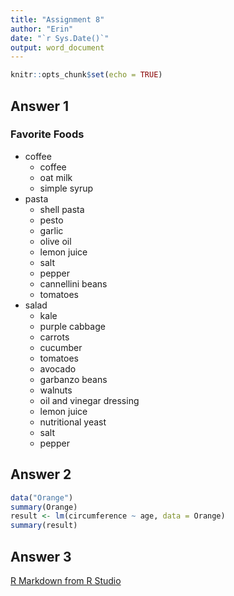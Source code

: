 ```yaml
---
title: "Assignment 8"
author: "Erin"
date: "`r Sys.Date()`"
output: word_document
---
```

```r
knitr::opts_chunk$set(echo = TRUE)
```
## Answer 1

### Favorite Foods


* coffee
    * coffee
    * oat milk
    * simple syrup
* pasta
    * shell pasta
    * pesto
    * garlic
    * olive oil
    * lemon juice
    * salt
    * pepper
    * cannellini beans
    * tomatoes
* salad
    * kale
    * purple cabbage
    *  carrots
    * cucumber
    * tomatoes
    * avocado
    * garbanzo beans
    * walnuts
    * oil and vinegar dressing
    * lemon juice
    * nutritional yeast
    * salt
    * pepper


## Answer 2
```r
data("Orange")
summary(Orange)
result <- lm(circumference ~ age, data = Orange)
summary(result)
```


## Answer 3

[R Markdown from R Studio](https://rmarkdown.rstudio.com/lesson-1.html)

